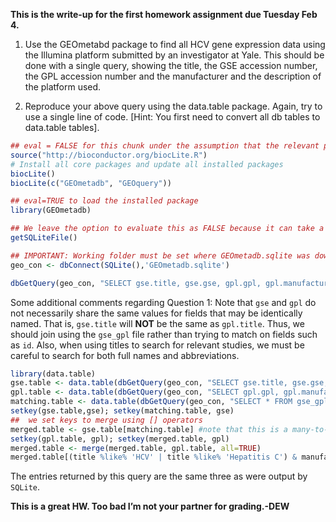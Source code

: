 **This is the write-up for the first homework assignment due Tuesday Feb 4.**

1. Use the GEOmetabd package to find all HCV gene expression data using the Illumina platform submitted by an investigator at Yale. This should be done with a single query, showing the title, the GSE accession number, the GPL accession number and the manufacturer and the description of the platform used.

2. Reproduce your above query using the data.table package. Again, try to use a single line of code. [Hint: You first need to convert all db tables to data.table tables].

```r
## eval = FALSE for this chunk under the assumption that the relevant packages are already installed
source("http://bioconductor.org/biocLite.R")
# Install all core packages and update all installed packages
biocLite()
biocLite(c("GEOmetadb", "GEOquery"))
```

```r
## eval=TRUE to load the installed package
library(GEOmetadb)
```

```r
## We leave the option to evaluate this as FALSE because it can take a long time to download
getSQLiteFile()
```

```r
## IMPORTANT: Working folder must be set where GEOmetadb.sqlite was downloaded
geo_con <- dbConnect(SQLite(),'GEOmetadb.sqlite')
```

```r
dbGetQuery(geo_con, "SELECT gse.title, gse.gse, gpl.gpl, gpl.manufacturer, gpl.technology FROM (gpl JOIN gse_gpl ON gpl.gpl=gse_gpl.gpl) j JOIN gse on j.gse=gse.gse WHERE gpl.manufacturer like '%Illumina%' AND gse.contact like '%Yale%' AND (gse.title like '%HCV%' OR gse.title like '%hepatitis C%')")
```

Some additional comments regarding Question 1: Note that `gse` and `gpl` do not necessarily share the same values for fields that may be identically named. That is, `gse.title` will **NOT** be the same as `gpl.title`. Thus, we should join using the `gse_gpl` file rather than trying to match on fields such as `id`. Also, when using titles to search for relevant studies, we must be careful to search for both full names and abbreviations.

```r
library(data.table)
gse.table <- data.table(dbGetQuery(geo_con, "SELECT gse.title, gse.gse, gse.contact FROM gse"))
gpl.table <- data.table(dbGetQuery(geo_con, "SELECT gpl.gpl, gpl.manufacturer, gpl.technology FROM gpl"))
matching.table <- data.table(dbGetQuery(geo_con, "SELECT * FROM gse_gpl"))
setkey(gse.table,gse); setkey(matching.table, gse)
##  we set keys to merge using [] operators
merged.table <- gse.table[matching.table] #note that this is a many-to-one merge
setkey(gpl.table, gpl); setkey(merged.table, gpl)
merged.table <- merge(merged.table, gpl.table, all=TRUE)
merged.table[(title %like% 'HCV' | title %like% 'Hepatitis C') & manufacturer %like% 'Illumina' & contact %like% 'Yale']
```

The entries returned by this query are the same three as were output by `SQLite`.

**This is a great HW. Too bad I'm not your partner for grading.-DEW**


